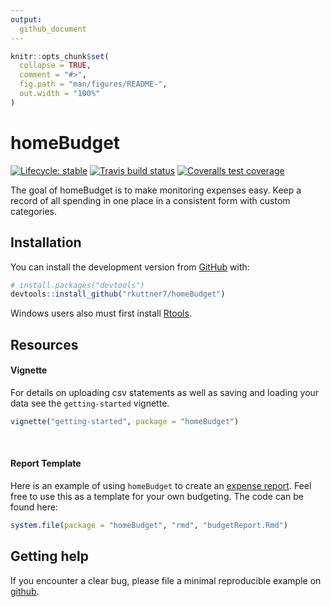 ```yaml
---
output: 
  github_document
---
```


<!-- README.md is generated from README.Rmd. Please edit that file -->


```r
knitr::opts_chunk$set(
  collapse = TRUE,
  comment = "#>",
  fig.path = "man/figures/README-",
  out.width = "100%"
)
```

# homeBudget

<!-- badges: start -->
[![Lifecycle: stable](https://img.shields.io/badge/lifecycle-stable-brightgreen.svg)](https://www.tidyverse.org/lifecycle/#stable)
[![Travis build status](https://travis-ci.org/rkuttner7/homeBudget.svg?branch=master)](https://travis-ci.org/rkuttner7/homeBudget)
[![Coveralls test coverage](https://coveralls.io/repos/github/rkuttner7/homeBudget/badge.svg)](https://coveralls.io/r/rkuttner7/homeBudget?branch=master)
<!-- badges: end -->

The goal of homeBudget is to make monitoring expenses easy.
Keep a record of all spending in one place in a consistent form with custom categories.
  
## Installation

You can install the development version from [GitHub](https://github.com/) with:

``` r
# install.packages("devtools")
devtools::install_github("rkuttner7/homeBudget")
```

Windows users also must first install [Rtools](http://cran.rstudio.com/bin/windows/Rtools/).

## Resources

#### Vignette  
For details on uploading csv statements as well as saving and loading your data see the `getting-started` vignette.
```r
vignette("getting-started", package = "homeBudget")
```
<br>  
  
#### Report Template  
Here is an example of using `homeBudget` to create an [expense report](https://rawcdn.githack.com/rkuttner7/homeBudget/de8a47f9feffa02b3128190e6ae4b3cd1bf12e41/inst/rmd/budgetReport.html). Feel free to use this as a template for your own budgeting. The code can be found here:  
```r
system.file(package = "homeBudget", "rmd", "budgetReport.Rmd")
```

## Getting help

If you encounter a clear bug, please file a minimal reproducible example on [github](https://github.com/rkuttner7/homeBudget/issues).
  
<br>  
---
